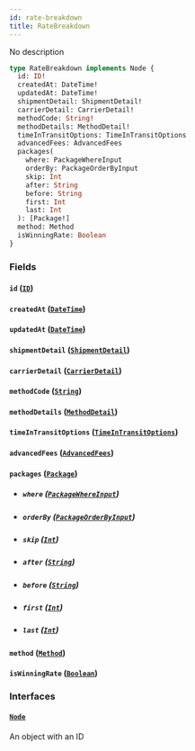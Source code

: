 ```yaml
---
id: rate-breakdown
title: RateBreakdown
---
```


No description

```graphql
type RateBreakdown implements Node {
  id: ID!
  createdAt: DateTime!
  updatedAt: DateTime!
  shipmentDetail: ShipmentDetail!
  carrierDetail: CarrierDetail!
  methodCode: String!
  methodDetails: MethodDetail!
  timeInTransitOptions: TimeInTransitOptions
  advancedFees: AdvancedFees
  packages(
    where: PackageWhereInput
    orderBy: PackageOrderByInput
    skip: Int
    after: String
    before: String
    first: Int
    last: Int
  ): [Package!]
  method: Method
  isWinningRate: Boolean
}
```

### Fields

#### `id` ([`ID`](../rate-manager-service/scalars/id))

#### `createdAt` ([`DateTime`](../rate-manager-service/scalars/date-time))

#### `updatedAt` ([`DateTime`](../rate-manager-service/scalars/date-time))

#### `shipmentDetail` ([`ShipmentDetail`](../rate-manager-service/objects/shipment-detail))

#### `carrierDetail` ([`CarrierDetail`](../rate-manager-service/objects/carrier-detail))

#### `methodCode` ([`String`](../rate-manager-service/scalars/string))

#### `methodDetails` ([`MethodDetail`](../rate-manager-service/objects/method-detail))

#### `timeInTransitOptions` ([`TimeInTransitOptions`](../rate-manager-service/objects/time-in-transit-options))

#### `advancedFees` ([`AdvancedFees`](../rate-manager-service/objects/advanced-fees))

#### `packages` ([`Package`](../rate-manager-service/objects/package))

- ##### `where` ([`PackageWhereInput`](../rate-manager-service/inputs/package-where-input))

- ##### `orderBy` ([`PackageOrderByInput`](../rate-manager-service/enums/package-order-by-input))

- ##### `skip` ([`Int`](../rate-manager-service/scalars/int))

- ##### `after` ([`String`](../rate-manager-service/scalars/string))

- ##### `before` ([`String`](../rate-manager-service/scalars/string))

- ##### `first` ([`Int`](../rate-manager-service/scalars/int))

- ##### `last` ([`Int`](../rate-manager-service/scalars/int))

#### `method` ([`Method`](../rate-manager-service/objects/method))

#### `isWinningRate` ([`Boolean`](../rate-manager-service/scalars/boolean))

### Interfaces

#### [`Node`](../rate-manager-service/interfaces/node)

An object with an ID
